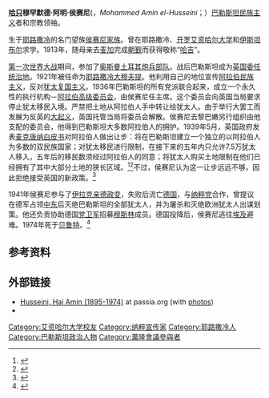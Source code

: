 {{Infobox officeholder
|name= 哈只穆罕默德·阿明·侯赛尼<br />{{lang|ar| محمد أمين الحسيني}}
|birth_date =1897年
|death_date =1974年1月4日
|birth_place  = {{flag|Ottoman Empire}}[[耶路撒冷|耶路撒冷]]
|death_place= {{flag|Lebanon}}[[贝鲁特|贝鲁特]]
|placeofburial=
|image= [[file:Al-Husayni1929head.jpg|200px]]
|caption= 阿明·侯赛尼
|nickname=
|party=[[阿拉伯高级委员会|阿拉伯高级委员会]]
|allegiance={{flag|Ottoman Empire}}<br>{{flag|Nazi Germany}} 
|branch=
|religion=[[伊斯蘭教|伊斯蘭教]][[遜尼派|遜尼派]]
|rank=
|unit=
|serviceyears=
|battles=
|awards=
|}}
'''[[哈只|哈只]]穆罕默德·阿明·侯赛尼'''({{lang-ar|محمد أمين الحسيني}}，''Mohammed Amin el-Husseini''；{{bd|1897年||1974年|1月4日}}）[[巴勒斯坦|巴勒斯坦]][[民族主义|民族主义]]者和宗教领袖。

生于[[耶路撒冷|耶路撒冷]]的名门望族[[侯赛尼家族|侯赛尼家族]]。曾在耶路撒冷、[[开罗|开罗]][[艾资哈尔大学|艾资哈尔大学]]和[[伊斯坦布尔|伊斯坦布尔]]求学。1913年，随母亲去[[麦加|麦加]]完成[[朝觐_(伊斯兰教)|朝觐]]而获得敬称“[[哈吉|哈吉]]”。

[[第一次世界大战|第一次世界大战]]期间，参加了[[奥斯曼帝国军队|奥斯曼土耳其炮兵部队]]。战后巴勒斯坦成为[[英国|英国]][[巴勒斯坦托管地|委任统治地]]。1921年被任命为[[耶路撒冷大穆夫提|耶路撒冷大穆夫提]]。他利用自己的地位宣传[[阿拉伯民族主义|阿拉伯民族主义]]，反对[[犹太复国主义|犹太复国主义]]。1936年巴勒斯坦的所有党派联合起来，成立一个永久性的执行机构－[[阿拉伯高级委员会|阿拉伯高级委员会]]，由侯赛尼任主席。这个委员会向英国当局要求停止犹太移民入境。严禁把土地从阿拉伯人手中转让给犹太人。由于举行大罢工而发展为反英的[[1936-1939年巴勒斯坦阿拉伯人起义|大起义]]，英国托管当局将委员会解散。侯赛尼去黎巴嫩另行组织由他支配的委员会，他得到巴勒斯坦大多数阿拉伯人的拥护。1939年5月，英国政府发表[[麦克唐纳白皮书|麦克唐纳白皮书]]对阿拉伯人做出让步：将在巴勒斯坦建立一个独立的以阿拉伯人为多数的双民族国家；对犹太移民进行限制，在接下来的五年内只允许7.5万犹太人移入，五年后的移民数须经过阿拉伯人的同意；将犹太人购买土地限制在他们已经拥有了其中大部分土地的狭长区域。<ref>{{cite book zh |author=[英]理查德·艾伦 |title=阿拉伯—以色列冲突的背景和前途 |format=M |edition=1 |location=北京 |publisher=[[商务印书馆|商务印书馆]] |date=1981年8月 |pages=320～321页 |id= ISBN 3017-287}}</ref><ref>{{cite book zh |author=肖宪 |title=中东国家通史·以色列卷 |format=M |edition=1 |location=北京 |publisher=[[商务印书馆|商务印书馆]] |date=2001年3月 |pages=102页 |id= ISBN 9787100031226}}</ref>不过，侯赛尼认为这一让步远远不够，因此拒绝接受英国的新政策。<ref>{{cite book zh |author=|title=《大不列颠百科全书：国际中文版·第八卷》|format=M|edition=1 |location=北京 |publisher=中国大百科全书出版社 |date=1999年4月 |pages=257页 |id= ISBN 7-5000-6060-2}}</ref>

1941年侯赛尼参与了[[伊拉克|伊拉克]][[1941年伊拉克政变|亲德政变]]，失败后流亡[[德国|德国]]，与[[纳粹党|纳粹党]]合作，曾提议在德军占领[[中东|中东]]后灭绝巴勒斯坦的全部犹太人，并为屠杀和灭绝欧洲犹太人出谋划策。他还负责协助德国[[党卫军|党卫军]]招募[[穆斯林|穆斯林]]成员。德国投降后，侯赛尼逃往[[埃及|埃及]]避难。1974年死于[[贝鲁特|贝鲁特]]。<ref>{{cite book zh |author=|title=《战争史研究》第24期|format=M|edition=1 |location=呼和浩特 |publisher=内蒙古人民出版社 |date= |pages=19页 |id= ISBN 7-204-04651-X}}</ref>

==参考资料==
{{reflist}}
==外部链接==
{{Commons category|Mohammad Amin al-Husayni}}
* [https://www.webcitation.org/6CJF0qBzA?url=http://www.passia.org/palestine_facts/personalities/alpha_h.htm Husseini, Haj Amin (1895-1974)] at passia.org (with [https://web.archive.org/web/20050410042925/http://www.passia.org/images/personalities/Husseni-Haj-Amin/index.htm photos])
* {{YouTube|nSUEx1cKUlg|10 December 1941. Deutsche Wochenschau No. 588. The Fuhrer receives the Grand Mufti (Haj Amin al-Husseini) of Jerusalem}}
{{Authority control}}
{{DEFAULTSORT: Husseini, Amin Al}}
[[Category:艾资哈尔大学校友|Category:艾资哈尔大学校友]]
[[Category:纳粹宣传家|Category:纳粹宣传家]]
[[Category:耶路撒冷人|Category:耶路撒冷人]]
[[Category:巴勒斯坦政治人物|Category:巴勒斯坦政治人物]]
[[Category:萬隆會議參與者|Category:萬隆會議參與者]]